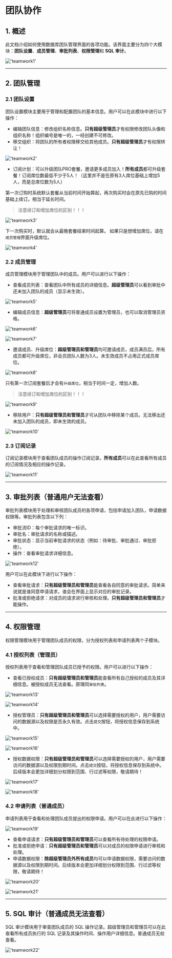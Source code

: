 # 团队协作

## 1. 概述
此文档介绍如何使用数据库团队管理界面的各项功能。该界面主要分为四个大模块：**团队设置**、**成员管理**、**审批列表**、**权限管理**和 **SQL 审计**。

!['teamwork1'](/image/teamwork/teamwork1.png)


---

## 2. 团队管理
### 2.1 团队设置
团队设置模块主要用于管理和配置团队的基本信息。用户可以在此模块中进行以下操作：
- 编辑团队信息：修改组织名称信息。**只有超级管理员**才有权限修改团队头像和组织名称！组织编号是唯一的，一经创建不可修改。
- 移交组织：将团队的所有者权限移交给其他成员。**只有超级管理员**才有权限转让！

!['teamwork2'](/image/teamwork/teamwork2.png)

- 订阅计划：可以升级团队PRO套餐，邀请更多成员加入！**所有成员**都可升级套餐！订阅席位数最低不少于5人！（这里并不是在原有3人席位基础上增加5人，而是总席位数为5人）

第一次订购时系统默认套餐从当前时间开始算起，再次购买时会在原先已购的时间基础上续订。相当于延长时间。

> 注意续订和增加席位的区别！！！

!['teamwork3'](/image/teamwork/teamwork3.png)

下一次购买时，默认就会从最晚套餐结束时间起算。
如果只是想增加席位，请在`成员管理`界面升级席位。

!['teamwork4'](/image/teamwork/teamwork4.png)

### 2.2 成员管理
成员管理模块用于管理团队中的成员。用户可以进行以下操作：
- 查看成员列表：查看团队中所有成员的详细信息。**超级管理员**可以看到审批中还未加入团队的成员（显示未生效）。

!['teamwork5'](/image/teamwork/teamwork5.png)

- 编辑成员信息：**超级管理员**可将普通成员设置为管理员，也可以取消管理员资格。

!['teamwork6'](/image/teamwork/teamwork6.png)

!['teamwork7'](/image/teamwork/teamwork7.png)

- 邀请成员、升级席位：**超级管理员和管理员**均可邀请成员，成员满员后，所有成员都可升级席位，非会员团队人数为3人。未生效成员不占用正式成员席位。

!['teamwork8'](/image/teamwork/teamwork8.png)

只有第一次订阅套餐后才会有`升级席位`，相当于时间一定，增加人数。

> 注意续订和增加席位的区别！！！

!['teamwork9'](/image/teamwork/teamwork9.png)

- 移除用户：**只有超级管理员和管理员**才可从团队中移除某个成员。无法移出还未加入团队的成员，即未生效的成员。

!['teamwork10'](/image/teamwork/teamwork10.png)

### 2.3 订阅记录
订阅记录模块用于查看团队成员的操作订阅记录。**所有成员**可以在此查看所有成员的订阅情况及相应的操作记录。

!['teamwork11'](/image/teamwork/teamwork11.png)

---

## 3. 审批列表（普通用户无法查看）
审批列表模块用于处理和审核团队成员的各项申请，包括申请加入团队，申请数据权限等。审批列表包含以下列：
- 审批流ID：每个审批请求的唯一标识。
- 审批名：审批请求的名称或描述。
- 审批状态：显示当前审批请求的状态（例如：待审批、审批通过、审批拒绝）。
- 操作：查看审批请求详细信息。

!['teamwork12'](/image/teamwork/teamwork12.png)

用户可以在此模块下进行以下操作：
- 查看审批请求：**只有超级管理员和管理员**能查看各自同意的审批请求。简单来说就是谁同意申请请求，谁会在界面上显示对应的审批记录。
- 批准或拒绝请求：对成员的请求进行审核和处理。**只有超级管理员和管理员**才能操作。

---

## 4. 权限管理
权限管理模块用于管理团队成员的权限，分为授权列表和申请列表两个子模块。
### 4.1 授权列表（管理员）
授权列表用于查看和管理团队成员已授予的权限。用户可以进行以下操作：
- 查看已授权成员：**只有超级管理员和管理员**能查看所有自己授权的成员及其详细信息。被授权成员无法查看。原理同`审批列表`。

!['teamwork13'](/image/teamwork/teamwork13.png)

!['teamwork14'](/image/teamwork/teamwork14.png)


- 授权管理员：**只有超级管理员和管理员**可以选择需要授权的用户，用户需要访问的数据源以及权限是否永久有效。点击`提交`按钮，将授权信息保存到系统中。


!['teamwork15'](/image/teamwork/teamwork15.png)

!['teamwork16'](/image/teamwork/teamwork16.png)

- 授权数据权限：**只有超级管理员和管理员**可以选择需要授权的用户，用户需要访问的数据源以及权限到期时间。点击`提交`按钮，将授权信息保存到系统中。后续版本会更加详细划分权限到范围、行过滤等权限，敬请期待！

!['teamwork17'](/image/teamwork/teamwork17.png)

!['teamwork18'](/image/teamwork/teamwork18.png)

### 4.2 申请列表（普通成员）
申请列表用于查看和处理团队成员提出的权限申请。用户可以在此进行以下操作：

!['teamwork19'](/image/teamwork/teamwork19.png)

- 查看申请请求：**只有超级管理员和管理员**可以查看所有待处理的权限申请。
- 批准或拒绝申请：**只有超级管理员和管理员**可以对成员的权限申请进行审核和处理。
- 申请数据权限：**除超级管理员外所有成员**均可以申请数据权限，需要访问的数据源以及权限到期时间。后续版本会更加详细划分权限到范围、行过滤等权限，敬请期待！

!['teamwork20'](/image/teamwork/teamwork20.png)

!['teamwork21'](/image/teamwork/teamwork21.png)

---

## 5. SQL 审计（普通成员无法查看）
SQL 审计模块用于审查团队成员的 SQL 操作记录。超级管理员和管理员可以在此查看所有成员执行的 SQL 记录及其操作时间、操作用户详细信息。普通成员无权查看。


!['teamwork22'](/image/teamwork/teamwork22.png)

